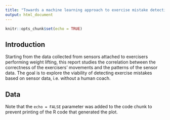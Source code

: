 ```yaml
---
title: "Towards a machine learning approach to exercise mistake detection"
output: html_document
---
```


```r
knitr::opts_chunk$set(echo = TRUE)
```

## Introduction

Starting from the data collected from sensors attached to exercisers performing weight lifting, this report studies the correlation between the correctness of the exercisers' movements and the patterns of the sensor data. The goal is to explore the viability of detecting exercise mistakes based on sensor data, i.e. without a human coach.



## Data



Note that the `echo = FALSE` parameter was added to the code chunk to prevent printing of the R code that generated the plot.
